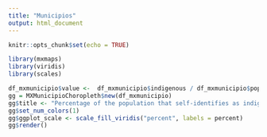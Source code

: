 ```yaml
---
title: "Municipios"
output: html_document
---
```


```r
knitr::opts_chunk$set(echo = TRUE)
```

```r
library(mxmaps)
library(viridis)
library(scales)

df_mxmunicipio$value <-  df_mxmunicipio$indigenous / df_mxmunicipio$pop 
gg = MXMunicipioChoropleth$new(df_mxmunicipio)
gg$title <- "Percentage of the population that self-identifies as indigenous"
gg$set_num_colors(1)
gg$ggplot_scale <- scale_fill_viridis("percent", labels = percent)
gg$render()
```
